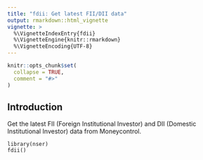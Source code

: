 ---
title: "fdii: Get latest FII/DII data"
output: rmarkdown::html_vignette
vignette: >
  %\VignetteIndexEntry{fdii}
  %\VignetteEngine{knitr::rmarkdown}
  %\VignetteEncoding{UTF-8}
---

```{r, include = FALSE}
knitr::opts_chunk$set(
  collapse = TRUE,
  comment = "#>"
)
```

## Introduction

Get the latest FII (Foreign Institutional Investor) and DII (Domestic Institutional Investor) data from Moneycontrol. 

```
library(nser)
fdii()
```
